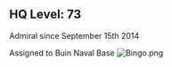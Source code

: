 == HQ Level: 73 ==
Admiral since September 15th 2014

Assigned to Buin Naval Base
[[File:Bingo.png|left]]